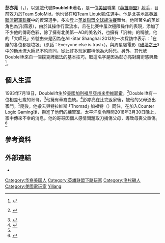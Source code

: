 {{noteTA
| G1 = Games
}}
{{Infobox Pro Gaming player
| ID            = Doublelift
| name          = Yiliang Peter Peng
| name_trans    = 彭亦亮<ref name="本名">{{cite web|url=https://twitter.com/tldoublelift/status/539555608471420928/|title=Doublelift的本名|author=彭亦亮|publisher=彭亦亮的Twitter|language=zh-tw|date=2014年12月1日|accessdate=2019年5月12日|archive-date=2019年5月12日|archive-url=https://web.archive.org/web/20190512041014/https://twitter.com/tldoublelift/status/539555608471420928|dead-url=no}}</ref>
| image         = Doublelift.jpg
| caption       = 
| status        = 退役
| birth_date    = {{birth date and age|1993|07|19}}
| hometown      = [[美國|美國]][[加利福尼亞州|加利福尼亞州]][[米申維耶霍_(加利福尼亞州)|米申維耶霍]]
| nationality   = {{USA}}
| nickname      = 大師兄，DL，oublelit
| Height        = 6'0         
| team          = [[Team_SoloMid|Team SoloMid]]
| league        = [[英雄聯盟冠軍聯賽|英雄聯盟冠軍聯賽]]
| coach         = 
| games         = 《[[英雄聯盟|英雄聯盟]]》、《[[黑暗靈魂III|黑暗靈魂III]]》
| earnings      = 
| championships = 2015年北美LCS夏季賽<br/>2016年北美LCS夏季賽<br/>2016年歐美區域對抗賽<br/>2017年北美LCS夏季賽<br/>2018年北美LCS春季賽
| website       = 
| years1        = 2011年3月–2011年5月
| team1         = {{le|Counter Logic Gaming|Counter Logic Gaming}}
| years2        = 2011年5月–2011年7月
| team2         = Epik Gamer
| years3        = 2011年7月–2011年11月
| team3         = unRestricted/Curse Inc.
| years4        = 2011年11月–2015年10月
| team4         = CLG Prime/Counter Logic Gaming
| years5        = 2015年10月-2017年3月
| team5         = Team SoloMid
| years6        = 2017年3月-2017年4月
| team6         = [[Team_Liquid|Team Liquid]]
| years7        = 2017年4月-2017年11月
| team7         = [[Team_SoloMid|Team SoloMid]]
| years8        = 2017年11月-2020年3月
| team8         = [[Team_Liquid|Team Liquid]]
| years9        = 2020年4月-2020年11月
| team9         = [[Team_SoloMid|Team SoloMid]]
}}

'''彭亦亮'''（{{lang-en|Yiliang Peter Peng}}，{{bd|1993年|7月19日}}），以遊戲代號'''Doublelift'''著名，是一位[[美國|美國]]職業《[[英雄聯盟|英雄聯盟]]》[[多人線上戰鬥競技場遊戲|射手]]，目前效力於[[Team_SoloMid|Team SoloMid]]。他也曾在{{le|Counter Logic Gaming|Counter Logic Gaming}}和[[Team_Liquid|Team Liquid]]擔任選手。他是北美地區[[英雄聯盟冠軍聯賽|英雄聯盟冠軍聯賽]]中的資深選手，多次登上[[英雄聯盟全球總決賽|英雄聯盟全球總決賽]]舞台。他所著名的英雄角色為汎(薇恩），由於其操作行雲流水，且在比賽中屢次極限操作的表現，添加了不少他的傳奇色彩，除了擁有北美第一AD的美名外，也擁有「汎神」的稱號。他的「大師兄」外號由來是因為在All-Star Shanghai 2013的一次採訪中表示：「在座的各位都是垃圾」(原話：Everyone else is trash.)。與周星馳電影《[[破壞之王|破壞之王]]》中的斷水流大師兄不約而同，從此許多玩家都稱他為大師兄。另外，其代號Doublelift來自一個撲克牌戲法的基本技巧，取這名字是因為彭亦亮對魔術感興趣<ref>{{cite web|url=https://www.youtube.com/watch?v=cyMKPwT6YIE|title=The "magic" behind Doublelift|publisher=Riot Game|date=2013-07-02|accessdate=2017-11-11|archive-date=2017-03-12|archive-url=https://web.archive.org/web/20170312213019/https://www.youtube.com/watch?v=cyMKPwT6YIE|dead-url=no}}</ref>。

==個人生涯==
1993年7月19日，Doublelift生於[[美國|美國]][[加利福尼亞州|加利福尼亞州]][[米申維耶霍_(加利福尼亞州)|米申維耶霍]]。<ref>{{cite video|url=http://www.ongamers.com/videos/doublelifts-birthday-talks-crazy-c9-match-and-gift/2300-1234/|title=Doublelift's Birthday: Talks Crazy C9 Match and Gifts From Fans|publisher=[[CBS_Interactive|CBS Interactive]]|date=2015-07-20|access-date=2016-10-07|archive-url=https://web.archive.org/web/20151126063500/http://www.ongamers.com/videos/doublelifts-birthday-talks-crazy-c9-match-and-gift/2300-1234/|archive-date=2015-11-26|dead-url=yes}} {{Wayback|url=http://www.ongamers.com/videos/doublelifts-birthday-talks-crazy-c9-match-and-gift/2300-1234/ |date=20151126063500 }}</ref>Doublelift有一位相差七歲的哥哥。<ref>{{cite video|title=Faith: A Doublelift Story|first=Travis|last=Gafford|publisher=GLeague}}</ref>他擁有華裔血統。<ref name="kotaku kicked">{{cite web|url=http://kotaku.com/kicked-out-by-his-parents-he-played-league-of-legends-477497282|title=Kicked Out By His Parents, He Played League of Legends To Make Rent|first=Kirk|last=Hamilton|website=[[Kotaku|Kotaku]]|date=2013-04-22|accessdate=2015-10-28|archive-date=2015-10-29|archive-url=https://web.archive.org/web/20151029063539/http://kotaku.com/kicked-out-by-his-parents-he-played-league-of-legends-477497282|dead-url=no}}</ref>彭亦亮在比完{{le|DreamHack|DreamHack|2011年DreamHack夏季賽}}返家後，被他的父母逐出家門。<ref name="kotaku kicked"/>隨後，他搬去與特拉維斯·「Tnomad」·加福特（{{lang|en|Travis "Tnomad" Gafford}}）同住，在加入Counter Logic Gaming後，搬進了他們的練習室。太平洋夏令時間2018年3月30日晚上，家中傳來不幸的消息。他的哥哥因個人感情問題取刀捅傷父母，導致母喪父重傷。<ref>{{cite web|url=https://tw.appledaily.com/new/realtime/20180402/1326980/|title=華裔男情傷弒母　兇嫌之弟是知名電競選手|website=蘋果日報|date=2018-04-02|language=zh-tw|accessdate=2018-04-09|archive-date=2019-02-15|archive-url=https://web.archive.org/web/20190215231005/https://tw.appledaily.com/new/realtime/20180402/1326980/|dead-url=no}}</ref>

==參考資料==
{{reflist}}

==外部連結==
* {{Twitter|TLDoublelift}}

[[Category:华裔美国人|Category:华裔美国人]]
[[Category:英雄联盟下路玩家|Category:英雄联盟下路玩家]]
[[Category:洛杉磯人|Category:洛杉磯人]]
[[Category:美國電玩家|Category:美國電玩家]]
[[Category:彭姓|Yiliang]]